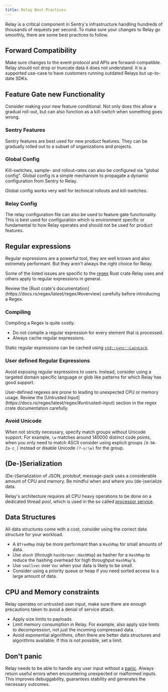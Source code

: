 ```yaml
---
title: Relay Best Practices
---
```


Relay is a critical component in Sentry's infrastructure handling hundreds of thousands of requests per second.
To make sure your changes to Relay go smoothly, there are some best practices to follow.


## Forward Compatibility

Make sure changes to the event protocol and APIs are forward-compatible. Relay should not drop
or truncate data it does not understand. It is a supported use-case to have customers running
outdated Relays but up-to-date SDKs.


## Feature Gate new Functionality


Consider making your new feature conditional. Not only does this allow a gradual roll-out, but can also
function as a kill-switch when something goes wrong.


### Sentry Features

Sentry features are best used for new product features. They can be gradually rolled out to a subset
of organizations and projects.


### Global Config

Kill-switches, sample- and rollout-rates can also be configured via "global config". Global config
is a simple mechanism to propagate a dynamic configuration from Sentry to Relay.

Global config works very well for technical rollouts and kill-switches.


### Relay Config

The relay configuration file can also be used to feature gate functionality. This is best used
for configuration which is environment specific or fundamental to how Relay operates and should not
be used for product features.


## Regular expressions

Regular expressions are a powerful tool, they are well known and also extremely performant.
But they aren't always the right choice for Relay.

Some of the listed issues are specific to the [regex](https://docs.rs/regex/latest/regex/) Rust crate Relay uses
and others apply to regular expressions in general.

<Alert level="info" title="Important">
Review the [Rust crate's documentation](https://docs.rs/regex/latest/regex/#overview) carefully before introducing a Regex.
</Alert>


### Compiling

Compiling a Regex is quite costly.

- Do not compile a regular expression for every element that is processed.
- Always cache regular expressions.

Static regular expressions can be cached using [`std::sync::LazyLock`](https://doc.rust-lang.org/beta/std/sync/struct.LazyLock.html).


### User defined Regular Expressions

Avoid exposing regular expressions to users. Instead, consider using a targeted domain specific language or
glob like patterns for which Relay has good support.

<Alert level="warning" title="Important">
User-defined regexes are prone to leading to unexpected CPU or memory usage.
Review the [Untrusted Input](https://docs.rs/regex/latest/regex/#untrusted-input) section in the regex crate documentation
carefully.
</Alert>


### Avoid Unicode

When not strictly necessary, specify match groups without Unicode support. For example, `\w` matches around 140000
distinct code points, when you only need to match ASCII consider using explicit groups `[0-9A-Za-z_]` instead or disable Unicode `(?-u:\w)`
for the group.


## (De-)Serialization

(De-)Serialization of JSON, protobuf, message-pack uses a considerable amount of CPU and memory. Be mindful when and where
you (de-)serialize data.

Relay's architecture requires all CPU heavy operations to be done on a dedicated thread pool, which is used in the so called
[processor service](https://github.com/getsentry/relay/blob/master/relay-server/src/services/processor.rs).


## Data Structures

All data structures come with a cost, consider using the correct data structure for your workload.

- A `BTreeMap` may be more performant than a `HashMap` for small amounts of data.
- Use `ahash` (through `hashbrown::HashMap`) as hasher for a `HashMap` to reduce the hashing overhead for high throughput
`HashMap`'s.
- Use `smallvec` over `Vec` when your data is likely to be small.
- Consider using a priority queue or heap if you need sorted access to a large amount of data.


## CPU and Memory constraints

Relay operates on untrusted user input, make sure there are enough precautions taken to avoid a denial of service
attack.

- Apply size limits to payloads.
- Limit memory consumption in Relay. For example, also apply size limits to decompression, not just the incoming compressed data.
- Avoid exponential algorithms, often there are better data structures and algorithms available. If this is not possible, set a limit.


## Don't panic

Relay needs to be able to handle any user input without a [panic](https://doc.rust-lang.org/std/macro.panic.html).
Always return useful errors when encountering unexpected or malformed inputs. This improves debuggability,
guarantees stability and generates the necessary outcomes.
